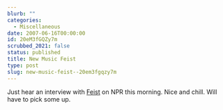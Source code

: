 ```yaml
---
blurb: ""
categories:
  - Miscellaneous
date: 2007-06-16T00:00:00
id: 20eM3fGQZy7m
scrubbed_2021: false
status: published
title: New Music Feist
type: post
slug: new-music-feist--20em3fgqzy7m
---
```


Just hear an interview with [Feist](http://www.listentofeist.com/)
on NPR this morning. Nice and chill. Will have to pick some up.